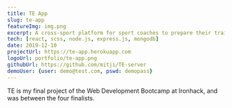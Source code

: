 ```yaml
---
title: TE App
slug: te-app
featureImg: img.png
excerpt: A cross-sport platform for sport coaches to prepare their training sessions easily.
tech: [react, scss, node.js, express.js, mongodb]
date: 2019-12-10
projectUrl: https://te-app.herokuapp.com
logoUrl: portfolio/te-app.png
githubUrl: https://github.com/mitji/TE-server
demoUser: {user: demo@test.com, pswd: demopass}
---
```


TE is my final project of the Web Development Bootcamp at Ironhack, and was between the four finalists.